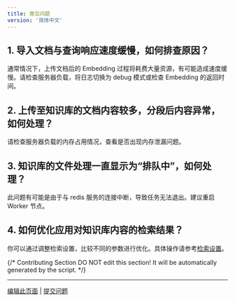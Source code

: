 ```yaml
---
title: 常见问题
version: '简体中文'
---
```


## 1. 导入文档与查询响应速度缓慢，如何排查原因？

通常情况下，上传文档后的 Embedding 过程将耗费大量资源，有可能造成速度缓慢。请检查服务器负载，将日志切换为 debug 模式或检查 Embedding 的返回时间。

## 2. 上传至知识库的文档内容较多，分段后内容异常，如何处理？

请检查服务器负载的内存占用情况，查看是否出现内存泄漏问题。

## 3. 知识库的文件处理一直显示为“排队中”，如何处理？

此问题有可能是由于与 redis 服务的连接中断，导致任务无法退出。建议重启 Worker 节点。

## 4. 如何优化应用对知识库内容的检索结果？

你可以通过调整检索设置，比较不同的参数进行优化。具体操作请参考[检索设置](/zh-hans/guides/knowledge-base/knowledge-base-creation/introduction)。

{/*
Contributing Section
DO NOT edit this section!
It will be automatically generated by the script.
*/}

---

[编辑此页面](https://github.com/langgenius/dify-docs/edit/main/zh-hans/guides/knowledge-base/faq.mdx) | [提交问题](https://github.com/langgenius/dify-docs/issues/new?template=docs.yml)

